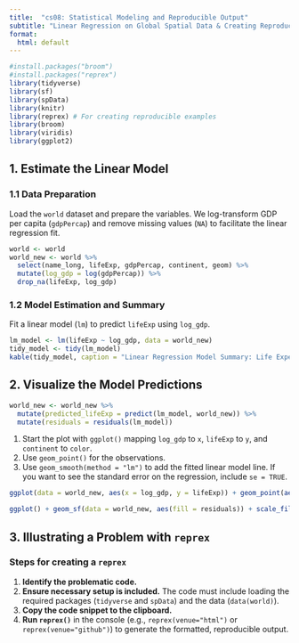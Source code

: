 ```yaml
---
title:  "cs08: Statistical Modeling and Reproducible Output"
subtitle: "Linear Regression on Global Spatial Data & Creating Reproducible Examples"
format:
  html: default
---
```


```r
#install.packages("broom")
#install.packages("reprex")
library(tidyverse)
library(sf)
library(spData)
library(knitr)
library(reprex) # For creating reproducible examples
library(broom)
library(viridis)
library(ggplot2)
```

## 1. Estimate the Linear Model

### 1.1 Data Preparation

Load the `world` dataset and prepare the variables. We log-transform GDP per capita (`gdpPercap`) and remove missing values (`NA`) to facilitate the linear regression fit.

```r
world <- world
world_new <- world %>%
  select(name_long, lifeExp, gdpPercap, continent, geom) %>%
  mutate(log_gdp = log(gdpPercap)) %>%
  drop_na(lifeExp, log_gdp)
```

### 1.2 Model Estimation and Summary

Fit a linear model (`lm`) to predict `lifeExp` using `log_gdp`.

```r
lm_model <- lm(lifeExp ~ log_gdp, data = world_new)
tidy_model <- tidy(lm_model)
kable(tidy_model, caption = "Linear Regression Model Summary: Life Expectancy vs. Log GDP", digits = 2)
```

## 2. Visualize the Model Predictions

```r
world_new <- world_new %>%
  mutate(predicted_lifeExp = predict(lm_model, world_new)) %>%
  mutate(residuals = residuals(lm_model))
```

1.  Start the plot with `ggplot()` mapping `log_gdp` to `x`, `lifeExp` to `y`, and `continent` to `color`.
2.  Use `geom_point()` for the observations.
3.  Use `geom_smooth(method = "lm")` to add the fitted linear model line. If you want to see the standard error on the regression, include `se = TRUE`.

```r
ggplot(data = world_new, aes(x = log_gdp, y = lifeExp)) + geom_point(aes(color = continent)) + geom_smooth(method = "lm", se = TRUE, linetype = "dashed", color = "black") + labs(title = "Relationship Between Life Expectancy and Log GDP Per Capita", y = "Life Expectancy (Years)", x = "Log(GDP Per Capita)", color = "Continent")

ggplot() + geom_sf(data = world_new, aes(fill = residuals)) + scale_fill_continuous(palette = "viridis")
```

## 3. Illustrating a Problem with `reprex`

### Steps for creating a `reprex`

1.  **Identify the problematic code.** 
2.  **Ensure necessary setup is included.** The code must include loading the required packages (`tidyverse` and `spData`) and the data (`data(world)`).
3.  **Copy the code snippet to the clipboard.**
4.  **Run `reprex()`** in the console (e.g., `reprex(venue="html")` or `reprex(venue="github")`) to generate the formatted, reproducible output.
